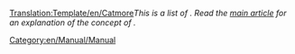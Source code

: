 <noinclude>[[Translation:Template/en/Catmore]]</noinclude>''This is a list of {{PAGENAME}}. Read the [[{{PAGENAME}}|main article]] for an explanation of the concept of {{PAGENAME}}.''

[[Category:en/Manual/Manual]]